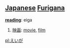 == [[Japanese]] [[Furigana]] ==                                          

'''[[reading]]''': eiga

# [[映画]]: [[movie]], [[film]]

[[pl:えいが]]